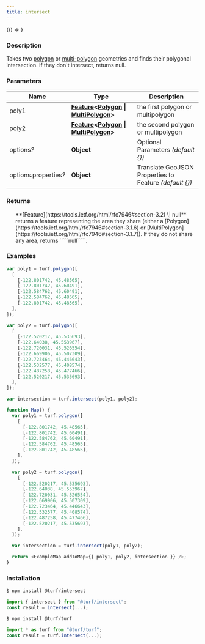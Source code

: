 ```yaml
---
title: intersect
---
```



<!-- Expose turf as global var for experimenting in the browser console -->

<BrowserOnly>{() => <WindowTurfGlobal turf={turf} />}</BrowserOnly>

### Description

Takes two [polygon](https://tools.ietf.org/html/rfc7946#section-3.1.6) or [multi-polygon](https://tools.ietf.org/html/rfc7946#section-3.1.7) geometries and
finds their polygonal intersection. If they don't intersect, returns null.

### Parameters

| Name                       | Type                                                                                                                                                                                               | Description                                             |
| -------------------------- | -------------------------------------------------------------------------------------------------------------------------------------------------------------------------------------------------- | ------------------------------------------------------- |
| poly1                      | **[Feature](https://tools.ietf.org/html/rfc7946#section-3.2)\<[Polygon](https://tools.ietf.org/html/rfc7946#section-3.1.6) \| [MultiPolygon](https://tools.ietf.org/html/rfc7946#section-3.1.7)>** | the first polygon or multipolygon                       |
| poly2                      | **[Feature](https://tools.ietf.org/html/rfc7946#section-3.2)\<[Polygon](https://tools.ietf.org/html/rfc7946#section-3.1.6) \| [MultiPolygon](https://tools.ietf.org/html/rfc7946#section-3.1.7)>** | the second polygon or multipolygon                      |
| options<i>?</i>            | **Object**                                                                                                                                                                                         | Optional Parameters _(default \{})_                     |
| options.properties<i>?</i> | **Object**                                                                                                                                                                                         | Translate GeoJSON Properties to Feature _(default \{})_ |

### Returns

<ul>
  **[Feature](https://tools.ietf.org/html/rfc7946#section-3.2) \| null** returns a feature representing the area they share (either a [Polygon](https://tools.ietf.org/html/rfc7946#section-3.1.6) or
[MultiPolygon](https://tools.ietf.org/html/rfc7946#section-3.1.7)). If they do not share any area, returns `````null`````.

</ul>

### Examples

```javascript
var poly1 = turf.polygon([
  [
    [-122.801742, 45.48565],
    [-122.801742, 45.60491],
    [-122.584762, 45.60491],
    [-122.584762, 45.48565],
    [-122.801742, 45.48565],
  ],
]);

var poly2 = turf.polygon([
  [
    [-122.520217, 45.535693],
    [-122.64038, 45.553967],
    [-122.720031, 45.526554],
    [-122.669906, 45.507309],
    [-122.723464, 45.446643],
    [-122.532577, 45.408574],
    [-122.487258, 45.477466],
    [-122.520217, 45.535693],
  ],
]);

var intersection = turf.intersect(poly1, poly2);
```

```javascript live
function Map() {
  var poly1 = turf.polygon([
    [
      [-122.801742, 45.48565],
      [-122.801742, 45.60491],
      [-122.584762, 45.60491],
      [-122.584762, 45.48565],
      [-122.801742, 45.48565],
    ],
  ]);

  var poly2 = turf.polygon([
    [
      [-122.520217, 45.535693],
      [-122.64038, 45.553967],
      [-122.720031, 45.526554],
      [-122.669906, 45.507309],
      [-122.723464, 45.446643],
      [-122.532577, 45.408574],
      [-122.487258, 45.477466],
      [-122.520217, 45.535693],
    ],
  ]);

  var intersection = turf.intersect(poly1, poly2);

  return <ExampleMap addToMap={{ poly1, poly2, intersection }} />;
}
```

### Installation

```javascript
$ npm install @turf/intersect

import { intersect } from "@turf/intersect";
const result = intersect(...);
```

```javascript
$ npm install @turf/turf

import * as turf from "@turf/turf";
const result = turf.intersect(...);
```
